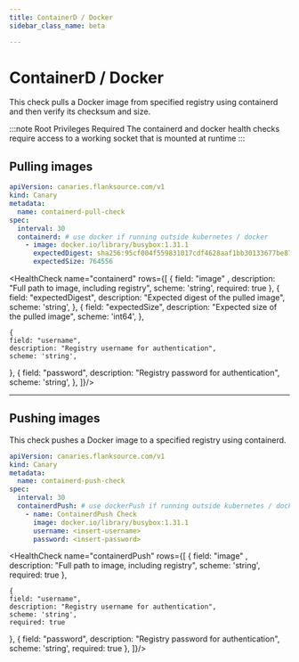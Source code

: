 ```yaml
---
title: ContainerD / Docker
sidebar_class_name: beta

---
```


# <Icon name="containerd" /> ContainerD / Docker

This check pulls a Docker image from specified registry using containerd and then verify its checksum and size.

:::note Root Privileges Required
The containerd and docker health checks require access to a working socket that is mounted at runtime
:::

## Pulling images

```yaml
apiVersion: canaries.flanksource.com/v1
kind: Canary
metadata:
  name: containerd-pull-check
spec:
  interval: 30
  containerd: # use docker if running outside kubernetes / docker
    - image: docker.io/library/busybox:1.31.1
      expectedDigest: sha256:95cf004f559831017cdf4628aaf1bb30133677be8702a8c5f2994629f637a209
      expectedSize: 764556
```


<HealthCheck name="containerd"  rows={[
  {
    field: "image" ,
    description: "Full path to image, including registry",
    scheme: 'string',
    required: true
  },
  {
    field: "expectedDigest",
    description: "Expected digest of the pulled image",
    scheme: 'string',
  },
  {
    field: "expectedSize",
    description: "Expected size of the pulled image",
    scheme: 'int64',
  },

    {
    field: "username",
    description: "Registry username for authentication",
    scheme: 'string',
  },
      {
    field: "password",
    description: "Registry password for authentication",
    scheme: 'string',
  },
]}/>


---

## Pushing images

This check pushes a Docker image to a specified registry using containerd.

```yaml
apiVersion: canaries.flanksource.com/v1
kind: Canary
metadata:
  name: containerd-push-check
spec:
  interval: 30
  containerdPush: # use dockerPush if running outside kubernetes / docker
    - name: ContainerdPush Check
      image: docker.io/library/busybox:1.31.1
      username: <insert-username>
      password: <insert-password>
```


<HealthCheck name="containerdPush"  rows={[
  {
    field: "image" ,
    description: "Full path to image, including registry",
    scheme: 'string',
    required: true
  },


    {
    field: "username",
    description: "Registry username for authentication",
    scheme: 'string',
    required: true
  },
      {
    field: "password",
    description: "Registry password for authentication",
    scheme: 'string',
       required: true
  },
]}/>

